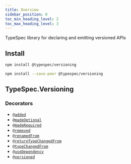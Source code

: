 ```yaml
---
title: Overview
sidebar_position: 0
toc_min_heading_level: 2
toc_max_heading_level: 3
---
```



TypeSpec library for declaring and emitting versioned APIs

## Install

<Tabs>
<TabItem value="spec" label="In a spec" default>

```bash
npm install @typespec/versioning
```

</TabItem>
<TabItem value="library" label="In a library" default>

```bash
npm install --save-peer @typespec/versioning
```

</TabItem>
</Tabs>

## TypeSpec.Versioning

### Decorators

- [`@added`](./decorators/#@TypeSpec.Versioning.added)
- [`@madeOptional`](./decorators/#@TypeSpec.Versioning.madeOptional)
- [`@madeRequired`](./decorators/#@TypeSpec.Versioning.madeRequired)
- [`@removed`](./decorators/#@TypeSpec.Versioning.removed)
- [`@renamedFrom`](./decorators/#@TypeSpec.Versioning.renamedFrom)
- [`@returnTypeChangedFrom`](./decorators/#@TypeSpec.Versioning.returnTypeChangedFrom)
- [`@typeChangedFrom`](./decorators/#@TypeSpec.Versioning.typeChangedFrom)
- [`@useDependency`](./decorators/#@TypeSpec.Versioning.useDependency)
- [`@versioned`](./decorators/#@TypeSpec.Versioning.versioned)
